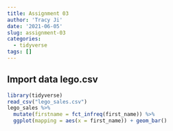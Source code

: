 ```yaml
---
title: Assignment 03
author: 'Tracy Ji'
date: '2021-06-05'
slug: assignment-03
categories:
  - tidyverse
tags: []
---
```


## Import data lego.csv
```r
library(tidyverse)
read_csv("lego_sales.csv")
lego_sales %>%
  mutate(firstname = fct_infreq(first_name)) %>%
  ggplot(mapping = aes(x = first_name)) + geom_bar()


  
  
```

